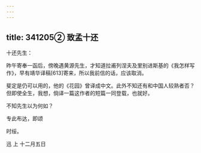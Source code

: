 ```yaml
---
---
---
```

title: 341205② 致孟十还
---




十还先生：

昨午寄奉一函后，傍晚遇黄源先生，才知道拉甫列涅夫及里别进斯基的《我怎样写作》，早有靖华译稿[613]寄来，所以我前信的话，应该取消。

斐定是仍可以用的，他的《花园》曾译成中文。此外不知还有和中国人较熟者否？但即使全生，我想，倘译一篇这作者的短篇一同登载，也就好。

不知先生以为何如？

专此布达，即颂

时绥。

迅 上 十二月五日